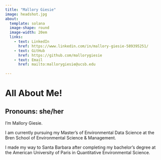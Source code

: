 ```yaml
---
title: "Mallory Giesie"
image: headshot.jpg
about: 
  template: solana
  image-shape: round
  image-width: 20em
  links:
    - text: LinkedIn
      href: https://www.linkedin.com/in/mallory-giesie-589395251/ 
    - text: GitHub
      href: https://github.com/mallorygiesie
    - text: Email
      href: mailto:mallorygiesie@ucsb.edu
      
---
```


::: about_me
<h1  class = "name"> All About Me!</h1>

<h2  class = "name">**Pronouns:** she/her</h2>

I'm Mallory Giesie.

I am currently pursuing my Master's of Environmental Data Science at the Bren School of Environmental Science & Management.
 
I made my way to Santa Barbara after completing my bachelor's degree at the American University of Paris in Quantitative Environmental Science.

::: 

